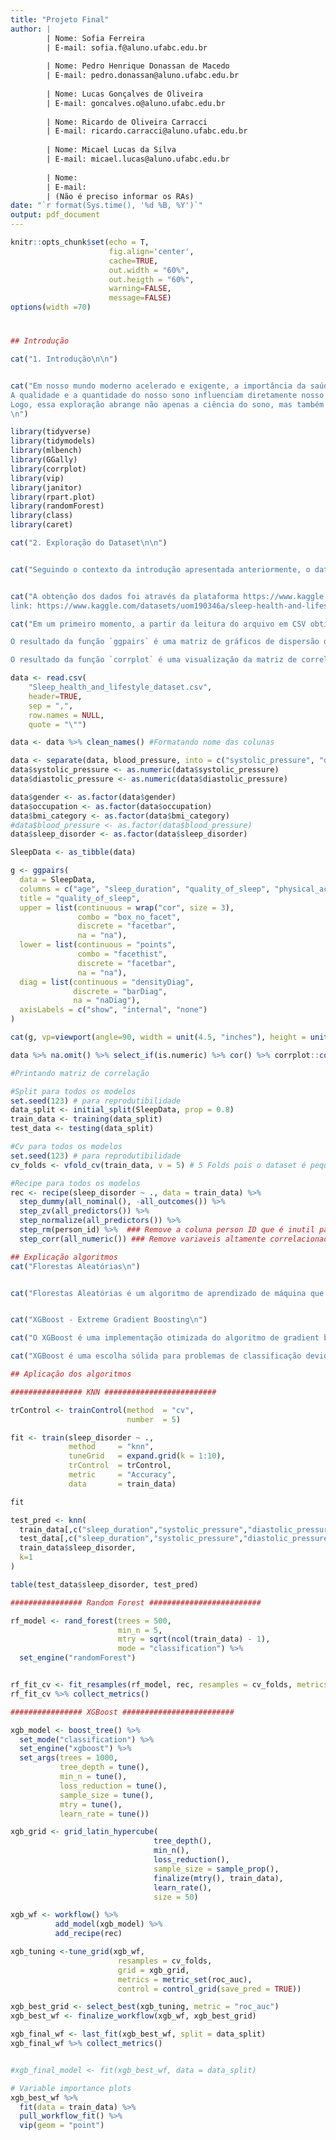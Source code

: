```yaml
---
title: "Projeto Final"
author: |
        | Nome: Sofia Ferreira
        | E-mail: sofia.f@aluno.ufabc.edu.br
        
        | Nome: Pedro Henrique Donassan de Macedo
        | E-mail: pedro.donassan@aluno.ufabc.edu.br
        
        | Nome: Lucas Gonçalves de Oliveira 
        | E-mail: goncalves.o@aluno.ufabc.edu.br
        
        | Nome: Ricardo de Oliveira Carracci
        | E-mail: ricardo.carracci@aluno.ufabc.edu.br 
        
        | Nome: Micael Lucas da Silva
        | E-mail: micael.lucas@aluno.ufabc.edu.br
        
        | Nome: 
        | E-mail: 
        | (Não é preciso informar os RAs)
date: "`r format(Sys.time(), '%d %B, %Y')`"
output: pdf_document
---
```


```r
knitr::opts_chunk$set(echo = T,
                      fig.align='center',
                      cache=TRUE,
                      out.width = "60%",
                      out.heigth = "60%",
                      warning=FALSE,
                      message=FALSE)
options(width =70)
```

#

```r

## Introdução

cat("1. Introdução\n\n")


cat("Em nosso mundo moderno acelerado e exigente, a importância da saúde do sono e seu profundo impacto em nosso bem-estar geral não podem ser exagerados. Isso por conta que o sono é um processo fisiológico fundamental que desempenha um papel vital na manutenção do equilíbrio físico, mental e emocional. \n
A qualidade e a quantidade do nosso sono influenciam diretamente nosso funcionamento diário, habilidades cognitivas, resiliência emocional e até mesmo nossa saúde a longo prazo. À medida que nos aprofundamos na intrincada relação entre saúde do sono e estilo de vida, descobrimos uma teia de fatores que contribuem para um sono reparador e exploramos como as escolhas de estilo de vida podem melhorar ou prejudicar a qualidade do nosso sono. \n
Logo, essa exploração abrange não apenas a ciência do sono, mas também os hábitos, rotinas e escolhas que coletivamente formam a base de nossa saúde durante o sono. Do ambiente de sono que criamos aos hábitos que cultivamos, entender a conexão simbiótica entre sono e estilo de vida nos capacita a tomar decisões informadas que podem levar a um melhor bem-estar e maior qualidade de vida.
\n")

```

```r
library(tidyverse)
library(tidymodels)
library(mlbench)
library(GGally)
library(corrplot)
library(vip)
library(janitor)
library(rpart.plot)
library(randomForest)
library(class)
library(caret)
```

```r
cat("2. Exploração do Dataset\n\n")


cat("Seguindo o contexto da introdução apresentada anteriormente, o dataset escolhido para o desenvolvimento deste projeto  apresenta  um total de 400 linhas e 13 colunas com uma ampla gama de variáveis relacionadas ao sono e aos hábitos diários. Dentre os parâmetros, estão inclusos alguns como sexo, idade, ocupação, duração do sono, qualidade do sono, nível de atividade física, níveis de estresse, categoria de IMC, pressão arterial, frequência cardíaca, passos diários e presença ou ausência de distúrbios do sono.\n")


cat("A obtenção dos dados foi através da plataforma https://www.kaggle.com/datasets
link: https://www.kaggle.com/datasets/uom190346a/sleep-health-and-lifestyle-dataset")
```

```r
cat("Em um primeiro momento, a partir da leitura do arquivo em CSV obtido da plataforma Kaggle, é realizada a formatação dos nomes das colunas, separa a coluna de pressão sanguínea em duas colunas numéricas (pressão sistólica e diastólica) e converte várias colunas em fatores. Em seguida, ele cria um tibble a partir dos dados e usa a função `ggpairs` para criar uma matriz de gráficos de dispersão das colunas especificadas. Finalmente, ele remove quaisquer linhas com valores ausentes, seleciona apenas as colunas numéricas, calcula a matriz de correlação e a visualiza usando a função `corrplot`.

O resultado da função `ggpairs` é uma matriz de gráficos de dispersão que mostra as relações entre pares das colunas especificadas. Cada célula na matriz exibe um gráfico de dispersão de duas variáveis, com uma variável no eixo x e outra no eixo y. As células diagonais mostram histogramas de cada variável. Este gráfico pode ajudá-lo a explorar visualmente as relações entre as variáveis e identificar quaisquer padrões ou tendências.

O resultado da função `corrplot` é uma visualização da matriz de correlação. A matriz de correlação mostra os coeficientes de correlação entre pares de todas as variáveis numéricas no conjunto de dados. A função `corrplot` cria uma exibição gráfica desta matriz, onde cada célula representa a correlação entre duas variáveis. A cor e o tamanho de cada célula indicam a força e a direção da correlação: azul para correlações positivas, vermelho para correlações negativas e branco para nenhuma correlação. Quanto mais próxima uma célula estiver do azul brilhante ou do vermelho brilhante, mais forte será a correlação. Este gráfico pode ajudá-lo a identificar rapidamente quais variáveis estão fortemente correlacionadas entre si.")

data <- read.csv(
    "Sleep_health_and_lifestyle_dataset.csv", 
    header=TRUE, 
    sep = ",", 
    row.names = NULL, 
    quote = "\"") 

data <- data %>% clean_names() #Formatando nome das colunas

data <- separate(data, blood_pressure, into = c("systolic_pressure", "diastolic_pressure"), sep = "/") #Transformando pressão sanguínea em 2 variáveis numericas
data$systolic_pressure <- as.numeric(data$systolic_pressure)
data$diastolic_pressure <- as.numeric(data$diastolic_pressure)

data$gender <- as.factor(data$gender)
data$occupation <- as.factor(data$occupation)
data$bmi_category <- as.factor(data$bmi_category)
#data$blood_pressure <- as.factor(data$blood_pressure)
data$sleep_disorder <- as.factor(data$sleep_disorder)

SleepData <- as_tibble(data) 

g <- ggpairs(
  data = SleepData,
  columns = c("age", "sleep_duration", "quality_of_sleep", "physical_activity_level", "stress_level", "heart_rate", "daily_steps", "systolic_pressure", "diastolic_pressure"),
  title = "quality_of_sleep",
  upper = list(continuous = wrap("cor", size = 3), 
               combo = "box_no_facet", 
               discrete = "facetbar", 
               na = "na"),
  lower = list(continuous = "points", 
               combo = "facethist", 
               discrete = "facetbar", 
               na = "na"),
  diag = list(continuous = "densityDiag", 
              discrete = "barDiag",
              na = "naDiag"),
  axisLabels = c("show", "internal", "none")
)

cat(g, vp=viewport(angle=90, width = unit(4.5, "inches"), height = unit(4.5, "inches")))

data %>% na.omit() %>% select_if(is.numeric) %>% cor() %>% corrplot::corrplot(tl.cex = 0.5) 

#Printando matriz de correlação
```
```r

#Split para todos os modelos
set.seed(123) # para reprodutibilidade
data_split <- initial_split(SleepData, prop = 0.8)
train_data <- training(data_split)
test_data <- testing(data_split)

#Cv para todos os modelos
set.seed(123) # para reprodutibilidade
cv_folds <- vfold_cv(train_data, v = 5) # 5 Folds pois o dataset é pequeno

#Recipe para todos os modelos
rec <- recipe(sleep_disorder ~ ., data = train_data) %>%
  step_dummy(all_nominal(), -all_outcomes()) %>%
  step_zv(all_predictors()) %>%
  step_normalize(all_predictors()) %>% 
  step_rm(person_id) %>%  ### Remove a coluna person ID que é inutil para o modelo
  step_corr(all_numeric()) ### Remove variaveis altamente correlacionadas

```

```r

## Explicação algoritmos
cat("Florestas Aleatórias\n")


cat("Florestas Aleatórias é um algoritmo de aprendizado de máquina que opera construindo uma multiplicidade de árvores de decisão durante o tempo de treinamento. É um método de aprendizado de conjunto para classificação, regressão e outras tarefas. Para tarefas de classificação, a saída do algortimo é a classe selecionada pela maioria das árvores. Florestas Aleatórias geralmente superam as árvores de decisão, mas sua precisão é menor do que as árvores impulsionadas pelo gradiente.\n\n")


cat("XGBoost - Extreme Gradient Boosting\n")

cat("O XGBoost é uma implementação otimizada do algoritmo de gradient boosting, uma técnica que combina várias árvores de decisão fracas para formar um modelo forte. Cada árvore subsequente é treinada para corrigir os erros do modelo anterior. A combinação das previsões de todas as árvores individuais resulta em uma previsão final robusta e precisa. \n")

cat("XGBoost é uma escolha sólida para problemas de classificação devido à sua eficiência, desempenho, capacidade de lidar com complexidade e regularização embutida, o que resulta em modelos mais precisos e robustos.")
```



```r

## Aplicação dos algoritmos

################ KNN #########################

trControl <- trainControl(method  = "cv",
                          number  = 5)

fit <- train(sleep_disorder ~ .,
             method     = "knn",
             tuneGrid   = expand.grid(k = 1:10),
             trControl  = trControl,
             metric     = "Accuracy",
             data       = train_data)

fit

test_pred <- knn(
  train_data[,c("sleep_duration","systolic_pressure","diastolic_pressure")], 
  test_data[,c("sleep_duration","systolic_pressure","diastolic_pressure")],
  train_data$sleep_disorder, 
  k=1
)

table(test_data$sleep_disorder, test_pred)

################ Random Forest #########################

rf_model <- rand_forest(trees = 500,
                        min_n = 5, 
                        mtry = sqrt(ncol(train_data) - 1), 
                        mode = "classification") %>%
  set_engine("randomForest")


rf_fit_cv <- fit_resamples(rf_model, rec, resamples = cv_folds, metrics = metric_set(accuracy))
rf_fit_cv %>% collect_metrics()

################ XGBoost #########################

xgb_model <- boost_tree() %>%
  set_mode("classification") %>%
  set_engine("xgboost") %>% 
  set_args(trees = 1000,
           tree_depth = tune(),
           min_n = tune(),
           loss_reduction = tune(),
           sample_size = tune(),
           mtry = tune(),
           learn_rate = tune())

xgb_grid <- grid_latin_hypercube(
                                tree_depth(),
                                min_n(),
                                loss_reduction(),
                                sample_size = sample_prop(),
                                finalize(mtry(), train_data),
                                learn_rate(),
                                size = 50)

xgb_wf <- workflow() %>% 
          add_model(xgb_model) %>% 
          add_recipe(rec)

xgb_tuning <-tune_grid(xgb_wf,
                        resamples = cv_folds,
                        grid = xgb_grid,
                        metrics = metric_set(roc_auc),
                        control = control_grid(save_pred = TRUE))

xgb_best_grid <- select_best(xgb_tuning, metric = "roc_auc")
xgb_best_wf <- finalize_workflow(xgb_wf, xgb_best_grid)

xgb_final_wf <- last_fit(xgb_best_wf, split = data_split)
xgb_final_wf %>% collect_metrics()


#xgb_final_model <- fit(xgb_best_wf, data = data_split)

# Variable importance plots
xgb_best_wf %>% 
  fit(data = train_data) %>% 
  pull_workflow_fit() %>% 
  vip(geom = "point")
```
